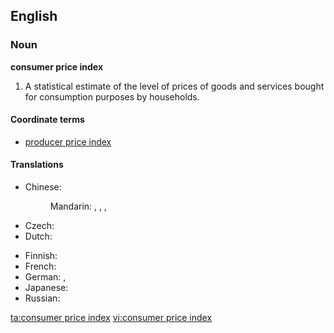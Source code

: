 ==English==
{{wikipedia}}

===Noun===
'''consumer price index'''

# {{economics}} A statistical estimate of the level of prices of goods and services bought for consumption purposes by households.

====Coordinate terms====
* {{sense|statistical estimate}} [[producer price index]]

====Translations====
{{trans-top|statistical estimate of the level of prices}}
* Chinese:
*: Mandarin: {{t|zh|消費者物價指數|sc=Hani}}, {{t|zh|消费者物价指数|tr=xiāofèizhě wùjià zhǐshù|sc=Hani}}, {{t|zh|消費價格指數|sc=Hani}}, {{t|zh|消费价格指数|tr=xiāofèi jiàgé zhǐshù|sc=Hani}}
* Czech: {{t-|cs|index spotřebitelských cen|m}}
* Dutch: {{t|nl|consumentenprijsindex|m}}
{{trans-mid}}
* Finnish: {{t|fi|kuluttajahintaindeksi}}
* French: {{t|fr|indice des prix à la consommation|m}}
* German: {{t|de|Lebenshaltungskostenindex|m}},  {{t|de|Verbraucherpreisindex|m}}
* Japanese: {{t|ja|消費者物価指数|tr=しょうひしゃぶっかしすう, shōhisha bukka shisū|sc=Jpan}}
* Russian: {{t|ru|индекс потребительских цен|m|tr=índeks potrebítel'skix cen|sc=Cyrl}}
{{trans-bottom}}

[[ta:consumer price index]]
[[vi:consumer price index]]